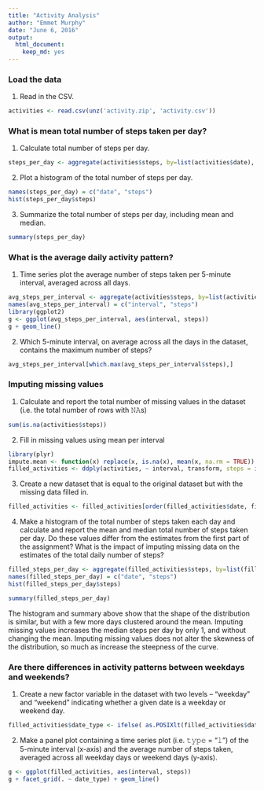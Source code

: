 ```yaml
---
title: "Activity Analysis"
author: "Emmet Murphy"
date: "June 6, 2016"
output: 
  html_document: 
    keep_md: yes
---
```


### Load the data

1. Read in the CSV.

```r
activities <- read.csv(unz('activity.zip', 'activity.csv'))
```

### What is mean total number of steps taken per day?

1. Calculate total number of steps per day.

```r
steps_per_day <- aggregate(activities$steps, by=list(activities$date), sum)
```

2. Plot a histogram of the total number of steps per day.

```r
names(steps_per_day) = c("date", "steps") 
hist(steps_per_day$steps)
```

3. Summarize the total number of steps per day, including mean and median.

```r
summary(steps_per_day)
```

### What is the average daily activity pattern?

1. Time series plot the average number of steps taken per 5-minute interval, averaged across all days.

```r
avg_steps_per_interval <- aggregate(activities$steps, by=list(activities$interval), mean, na.rm=TRUE)
names(avg_steps_per_interval) = c("interval", "steps") 
library(ggplot2)
g <- ggplot(avg_steps_per_interval, aes(interval, steps))
g + geom_line()
```

2. Which 5-minute interval, on average across all the days in the dataset, contains the maximum number of steps?

```r
avg_steps_per_interval[which.max(avg_steps_per_interval$steps),]
```

### Imputing missing values

1. Calculate and report the total number of missing values in the dataset (i.e. the total number of rows with 𝙽𝙰s)

```r
sum(is.na(activities$steps))
```

2. Fill in missing values using mean per interval

```r
library(plyr)
impute.mean <- function(x) replace(x, is.na(x), mean(x, na.rm = TRUE))
filled_activities <- ddply(activities, ~ interval, transform, steps = impute.mean(steps))
```

3. Create a new dataset that is equal to the original dataset but with the missing data filled in.

```r
filled_activities <- filled_activities[order(filled_activities$date, filled_activities$interval), ] #plyr orders by group so we have to reorder
```

4. Make a histogram of the total number of steps taken each day and calculate and report the mean and median total number of steps taken per day. Do these values differ from the estimates from the first part of the assignment? What is the impact of imputing missing data on the estimates of the total daily number of steps?  

```r
filled_steps_per_day <- aggregate(filled_activities$steps, by=list(filled_activities$date), sum)
names(filled_steps_per_day) = c("date", "steps") 
hist(filled_steps_per_day$steps)

summary(filled_steps_per_day)
```

The histogram and summary above show that the shape of the distribution is similar, but with a few more days clustered around the mean. Imputing missing values increases the median steps per day by only 1, and without changing the mean. Imputing missing values does not alter the skewness of the distribution, so much as increase the steepness of the curve.
  
### Are there differences in activity patterns between weekdays and weekends?

1. Create a new factor variable in the dataset with two levels – “weekday” and “weekend” indicating whether a given date is a weekday or weekend day.

```r
filled_activities$date_type <- ifelse( as.POSIXlt(filled_activities$date)$wday %in% c(0,6), 'weekend', 'weekday')
```

2. Make a panel plot containing a time series plot (i.e. 𝚝𝚢𝚙𝚎 = "𝚕") of the 5-minute interval (x-axis) and the average number of steps taken, averaged across all weekday days or weekend days (y-axis). 

```r
g <- ggplot(filled_activities, aes(interval, steps))
g + facet_grid(. ~ date_type) + geom_line() 
```
